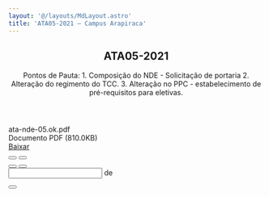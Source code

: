 ```yaml
---
layout: '@/layouts/MdLayout.astro'
title: 'ATA05-2021 — Campus Arapiraca'
---
```



<span></span>
<article id="content">
<header>

<h1>
         ATA05-2021
        </h1>

<p class="lead">
         Pontos de Pauta: 1. Composição do NDE - Solicitação de portaria 2. Alteração do regimento do TCC. 3. Alteração no PPC - estabelecimento de pré-requisitos para eletivas.
        </p>

</header>
<div id="viewlet-above-content-body">
</div>
<div id="content-core">
<div id="fileview">
<div class="head">
<div class="name">
<div class="details" style="display:inline-block; padding:0">
            ata-nde-05.ok.pdf
            <br/>
            Documento PDF
                            (810.0KB)
           </div>
</div>
<a class="btn btn-more-blue float-end" href="https://arapiraca.ufal.br/graduacao/ciencia-da-computacao/documentos/atas-do-colegiado-e-nde/nde/ata-nde-05-ok.pdf/%40%40download/file/ata-nde-05.ok.pdf">
           Baixar
          </a>
</div>
<div id="canvas-container">
<i class="fa-solid fa-rotate fa-spin">
</i>
<canvas data-src="https://arapiraca.ufal.br/graduacao/ciencia-da-computacao/documentos/atas-do-colegiado-e-nde/nde/ata-nde-05-ok.pdf/@@download/file/ata-nde-05.ok.pdf" id="pdf-viewer">
</canvas>
<div class="controle">
<button class="btn" id="prev" title="Página anterior" type="button">
<i aria-hidden="true" class="fa fa-chevron-left">
</i>
</button>
<button class="btn" id="next" title="Pŕoxima página" type="button">
<i aria-hidden="true" class="fa fa-chevron-right">
</i>
</button>
</div>
</div>
<div class="foot">
<div class="zoom">
<button id="zoom_out" title="Reduzir">
<i aria-hidden="true" class="fa fa-minus">
</i>
</button>
<button id="zoom_in" title="Ampliar">
<i aria-hidden="true" class="fa fa-plus">
</i>
</button>
</div>
<span id="scale">
</span>
<form action="." id="form-page">
<input id="page_num"/>
<span>
            de
           </span>
<span id="page_count">
</span>
</form>
<button id="toggle-screen" title="Alternar tela cheia">
<span aria-hidden="true" class="fa fa-expand">
</span>
</button>
</div>
</div>
</div>
<div id="viewlet-below-content-body">
</div>
</article>